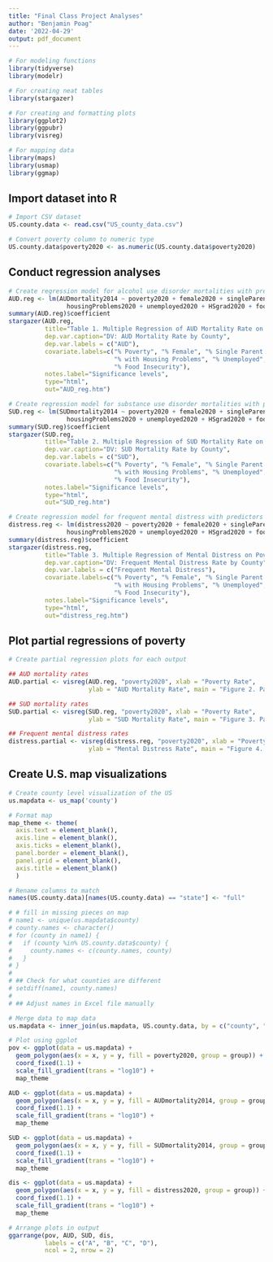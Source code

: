 ---
title: "Final Class Project Analyses"
author: "Benjamin Poag"
date: '2022-04-29'
output: pdf_document
---

```{r setup, include=FALSE}
# For modeling functions
library(tidyverse)
library(modelr)

# For creating neat tables
library(stargazer)

# For creating and formatting plots
library(ggplot2)
library(ggpubr)
library(visreg)

# For mapping data
library(maps)
library(usmap)
library(ggmap)
```

## Import dataset into R
```{r}
# Import CSV dataset
US.county.data <- read.csv("US_county_data.csv")

# Convert poverty column to numeric type
US.county.data$poverty2020 <- as.numeric(US.county.data$poverty2020)
```

## Conduct regression analyses
```{r}
# Create regression model for alcohol use disorder mortalities with predictors
AUD.reg <- lm(AUDmortality2014 ~ poverty2020 + female2020 + singleParent2020 + 
                housingProblems2020 + unemployed2020 + HSgrad2020 + food2020, US.county.data)
summary(AUD.reg)$coefficient
stargazer(AUD.reg,
          title="Table 1. Multiple Regression of AUD Mortality Rate on Poverty Rate",
          dep.var.caption="DV: AUD Mortality Rate by County",
          dep.var.labels = c("AUD"),
          covariate.labels=c("% Poverty", "% Female", "% Single Parent Households", 
                             "% with Housing Problems", "% Unemployed", "% High School Graduation", 
                             "% Food Insecurity"),
          notes.label="Significance levels",
          type="html",
          out="AUD_reg.htm")

# Create regression model for substance use disorder mortalities with predictors
SUD.reg <- lm(SUDmortality2014 ~ poverty2020 + female2020 + singleParent2020 + 
                housingProblems2020 + unemployed2020 + HSgrad2020 + food2020, US.county.data)
summary(SUD.reg)$coefficient
stargazer(SUD.reg,
          title="Table 2. Multiple Regression of SUD Mortality Rate on Poverty Rate",
          dep.var.caption="DV: SUD Mortality Rate by County",
          dep.var.labels = c("SUD"),
          covariate.labels=c("% Poverty", "% Female", "% Single Parent Households", 
                             "% with Housing Problems", "% Unemployed", "% High School Graduation", 
                             "% Food Insecurity"),
          notes.label="Significance levels",
          type="html",
          out="SUD_reg.htm")

# Create regression model for frequent mental distress with predictors
distress.reg <- lm(distress2020 ~ poverty2020 + female2020 + singleParent2020 + 
                housingProblems2020 + unemployed2020 + HSgrad2020 + food2020, US.county.data)
summary(distress.reg)$coefficient
stargazer(distress.reg,
          title="Table 3. Multiple Regression of Mental Distress on Poverty Rate",
          dep.var.caption="DV: Frequent Mental Distress Rate by County",
          dep.var.labels = c("Frequent Mental Distress"),
          covariate.labels=c("% Poverty", "% Female", "% Single Parent Households", 
                             "% with Housing Problems", "% Unemployed", "% High School Graduation", 
                             "% Food Insecurity"),
          notes.label="Significance levels",
          type="html",
          out="distress_reg.htm")

```

## Plot partial regressions of poverty
```{r}
# Create partial regression plots for each output

## AUD mortality rates
AUD.partial <- visreg(AUD.reg, "poverty2020", xlab = "Poverty Rate", 
                      ylab = "AUD Mortality Rate", main = "Figure 2. Partial Regression for AUD and Poverty")

## SUD mortality rates
SUD.partial <- visreg(SUD.reg, "poverty2020", xlab = "Poverty Rate", 
                      ylab = "SUD Mortality Rate", main = "Figure 3. Partial Regression for SUD and Poverty")

## Frequent mental distress rates
distress.partial <- visreg(distress.reg, "poverty2020", xlab = "Poverty Rate", 
                      ylab = "Mental Distress Rate", main = "Figure 4. Partial Regression for Mental Distress and Poverty")

```

## Create U.S. map visualizations
```{r}
# Create county level visualization of the US
us.mapdata <- us_map('county')

# Format map
map_theme <- theme(
  axis.text = element_blank(),
  axis.line = element_blank(),
  axis.ticks = element_blank(),
  panel.border = element_blank(),
  panel.grid = element_blank(),
  axis.title = element_blank()
  )

# Rename columns to match
names(US.county.data)[names(US.county.data) == "state"] <- "full"

# # fill in missing pieces on map
# name1 <- unique(us.mapdata$county)
# county.names <- character()
# for (county in name1) {
#   if (county %in% US.county.data$county) {
#     county.names <- c(county.names, county)
#   }
# }
# 
# ## Check for what counties are different
# setdiff(name1, county.names)
# 
# ## Adjust names in Excel file manually

# Merge data to map data
us.mapdata <- inner_join(us.mapdata, US.county.data, by = c("county", "full"))

# Plot using ggplot
pov <- ggplot(data = us.mapdata) + 
  geom_polygon(aes(x = x, y = y, fill = poverty2020, group = group)) + 
  coord_fixed(1.1) +
  scale_fill_gradient(trans = "log10") +
  map_theme

AUD <- ggplot(data = us.mapdata) + 
  geom_polygon(aes(x = x, y = y, fill = AUDmortality2014, group = group)) + 
  coord_fixed(1.1) +
  scale_fill_gradient(trans = "log10") +
  map_theme

SUD <- ggplot(data = us.mapdata) + 
  geom_polygon(aes(x = x, y = y, fill = SUDmortality2014, group = group)) + 
  coord_fixed(1.1) +
  scale_fill_gradient(trans = "log10") +
  map_theme

dis <- ggplot(data = us.mapdata) + 
  geom_polygon(aes(x = x, y = y, fill = distress2020, group = group)) + 
  coord_fixed(1.1) +
  scale_fill_gradient(trans = "log10") +
  map_theme

# Arrange plots in output
ggarrange(pov, AUD, SUD, dis, 
          labels = c("A", "B", "C", "D"),
          ncol = 2, nrow = 2)

```
